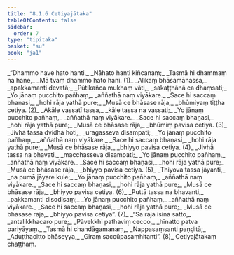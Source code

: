 ```yaml
---
title: "8.1.6 Cetiyajātaka"
tableOfContents: false
sidebar:
  order: 7
type: "tipitaka"
basket: "su"
book: "ja1"
---
```



<DynamicBreadcrumb />

<Division number="45" book="ja1">

<Paragraph number="1722" type="verses" book="ja1">
_“Dhammo have hato hanti,_  
_Nāhato hanti kiñcanaṃ;_  
_Tasmā hi dhammaṃ na hane,_  
_Mā tvaṃ dhammo hato hani. (1)_  

</Paragraph>

</Division>
<Division number="46" book="ja1">

<Paragraph number="1723" type="verses" book="ja1">
_Alikaṃ bhāsamānassa,_  
_apakkamanti devatā;_  
_Pūtikañca mukhaṃ vāti,_  
_sakaṭṭhānā ca dhaṃsati;_  
_Yo jānaṃ pucchito pañhaṃ,_  
_aññathā naṃ viyākare._  

</Paragraph>

</Division>
<Division number="47" book="ja1">

<Paragraph number="1724" type="verses" book="ja1">
_Sace hi saccaṃ bhaṇasi,_  
_hohi rāja yathā pure;_  
_Musā ce bhāsase rāja,_  
_bhūmiyaṃ tiṭṭha cetiya. (2)_  

</Paragraph>

</Division>
<Division number="48" book="ja1">

<Paragraph number="1725" type="verses" book="ja1">
_Akāle vassatī tassa,_  
_kāle tassa na vassati;_  
_Yo jānaṃ pucchito pañhaṃ,_  
_aññathā naṃ viyākare._  

</Paragraph>

</Division>
<Division number="49" book="ja1">

<Paragraph number="1726" type="verses" book="ja1">
_Sace hi saccaṃ bhaṇasi,_  
_hohi rāja yathā pure;_  
_Musā ce bhāsase rāja,_  
_bhūmiṃ pavisa cetiya. (3)_  

</Paragraph>

</Division>
<Division number="50" book="ja1">

<Paragraph number="1727" type="verses" book="ja1">
_Jivhā tassa dvidhā hoti,_  
_uragasseva disampati;_  
_Yo jānaṃ pucchito pañhaṃ,_  
_aññathā naṃ viyākare._  

</Paragraph>

</Division>
<Division number="51" book="ja1">

<Paragraph number="1728" type="verses" book="ja1">
_Sace hi saccaṃ bhaṇasi,_  
_hohi rāja yathā pure;_  
_Musā ce bhāsase rāja,_  
_bhiyyo pavisa cetiya. (4)_  

</Paragraph>

</Division>
<Division number="52" book="ja1">

<Paragraph number="1729" type="verses" book="ja1">
_Jivhā tassa na bhavati,_  
_macchasseva disampati;_  
_Yo jānaṃ pucchito pañhaṃ,_  
_aññathā naṃ viyākare._  

</Paragraph>

</Division>
<Division number="53" book="ja1">

<Paragraph number="1730" type="verses" book="ja1">
_Sace hi saccaṃ bhaṇasi,_  
_hohi rāja yathā pure;_  
_Musā ce bhāsase rāja,_  
_bhiyyo pavisa cetiya. (5)_  

</Paragraph>

</Division>
<Division number="54" book="ja1">

<Paragraph number="1731" type="verses" book="ja1">
_Thiyova tassa jāyanti,_  
_na pumā jāyare kule;_  
_Yo jānaṃ pucchito pañhaṃ,_  
_aññathā naṃ viyākare._  

</Paragraph>

</Division>
<Division number="55" book="ja1">

<Paragraph number="1732" type="verses" book="ja1">
_Sace hi saccaṃ bhaṇasi,_  
_hohi rāja yathā pure;_  
_Musā ce bhāsase rāja,_  
_bhiyyo pavisa cetiya. (6)_  

</Paragraph>

</Division>
<Division number="56" book="ja1">

<Paragraph number="1733" type="verses" book="ja1">
_Puttā tassa na bhavanti,_  
_pakkamanti disodisaṃ;_  
_Yo jānaṃ pucchito pañhaṃ,_  
_aññathā naṃ viyākare._  

</Paragraph>

</Division>
<Division number="57" book="ja1">

<Paragraph number="1734" type="verses" book="ja1">
_Sace hi saccaṃ bhaṇasi,_  
_hohi rāja yathā pure;_  
_Musā ce bhāsase rāja,_  
_bhiyyo pavisa cetiya”. (7)_  

</Paragraph>

</Division>
<Division number="58" book="ja1">

<Paragraph number="1735" type="verses" book="ja1">
_“Sa rājā isinā satto,_  
_antalikkhacaro pure;_  
_Pāvekkhi pathaviṃ cecco,_  
_hīnatto patva pariyāyaṃ._  

</Paragraph>

</Division>
<Division number="59" book="ja1">

<Paragraph number="1736" type="verses" book="ja1">
_Tasmā hi chandāgamanaṃ,_  
_Nappasaṃsanti paṇḍitā;_  
_Aduṭṭhacitto bhāseyya,_  
_Giraṃ saccūpasaṃhitanti”. (8)_  


</Paragraph>
</Division>

<Paragraph number="1737" type="center" book="ja1">
Cetiyajātakaṃ chaṭṭhaṃ.
</Paragraph>